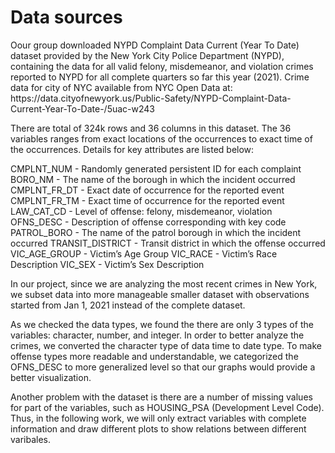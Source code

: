 # Data sources

Oour group downloaded NYPD Complaint Data Current (Year To Date) dataset provided by the New York City Police Department (NYPD), containing the data for all valid felony, misdemeanor, and violation crimes reported to NYPD for all complete quarters so far this year (2021). 
Crime data for city of NYC available from NYC Open Data at: https://data.cityofnewyork.us/Public-Safety/NYPD-Complaint-Data-Current-Year-To-Date-/5uac-w243 

There are total of 324k rows and 36 columns in this dataset. The 36 variables ranges from exact locations of the occurrences to exact time of the occurrences. Details for key attributes are listed below:

CMPLNT_NUM - Randomly generated persistent ID for each complaint
BORO_NM	- The name of the borough in which the incident occurred
CMPLNT_FR_DT - Exact date of occurrence for the reported event
CMPLNT_FR_TM - Exact time of occurrence for the reported event
LAW_CAT_CD - Level of offense: felony, misdemeanor, violation
OFNS_DESC	- Description of offense corresponding with key code
PATROL_BORO - The name of the patrol borough in which the incident occurred
TRANSIT_DISTRICT - Transit district in which the offense occurred
VIC_AGE_GROUP	- Victim’s Age Group
VIC_RACE - Victim’s Race Description
VIC_SEX	- Victim’s Sex Description

In our project, since we are analyzing the most recent crimes in New York, we subset data into more manageable smaller dataset with observations started from Jan 1, 2021 instead of the complete dataset. 

As we checked the data types, we found the there are only 3 types of the variables: character, number, and integer. In order to better analyze the crimes, we converted the character type of data time to date type. To make offense types more readable and understandable, we categorized the OFNS_DESC to more generalized level so that our graphs would provide a better visualization.

Another problem with the dataset is there are a number of missing values for part of the variables, such as HOUSING_PSA (Development Level Code). Thus, in the following work, we will only extract variables with complete information and draw different plots to show relations between different varibales. 
